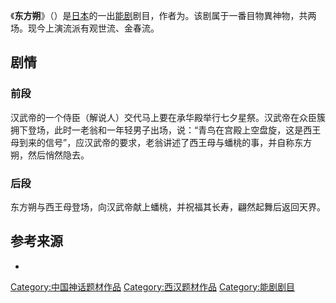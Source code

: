 {{Infobox play
| name       = 东方朔| image      = Matsuke Heikichi - Nogaku zue - Walters 95255.jpg
| image_size = 270px
| caption    = 选自[[月冈耕渔|月冈耕渔]]《能楽图绘》
| writer     ={{Tsl|ja|金春禅鳳|金春禅凤}}
| chorus     = 
| characters = 前主角：老翁<br />后主角：[[东方朔|东方朔]]<br />副角：[[汉武帝|汉武帝]]<br />后配角：[[西王母|西王母]]
| mute       = 
| setting    = [[汉代|汉代]]皇宫<br />[[西汉|西汉]]武帝时代
| premiere   = <!-- {{Start date|YYYY|MM|DD}} -->
| place      = 
| orig_lang  = 日语
| series     = 
| subject    = 
| genre      = [[能剧|能剧]]（一番目物異神物）
| web        = 
| playbill   = 
| ibdb_id    = 
| iobdb_id   = 
}}
《'''东方朔'''》（{{jpn|j=東方朔|hg= とうほう さく|rm=Toho saku}}）是[[日本|日本]]的一出[[能剧|能剧]]剧目，作者为{{Tsl|ja|金春禅鳳|金春禅凤}}。该剧属于一番目物異神物，共两场。现今上演流派有观世流、金春流。
==剧情==
=== 前段 ===
汉武帝的一个侍臣（解说人）交代马上要在承华殿举行七夕星祭。汉武帝在众臣簇拥下登场，此时一老翁和一年轻男子出场，说：“青鸟在宫殿上空盘旋，这是西王母到来的信号”，应汉武帝的要求，老翁讲述了西王母与蟠桃的事，并自称东方朔，然后悄然隐去。
=== 后段 ===
东方朔与西王母登场，向汉武帝献上蟠桃，并祝福其长寿，翩然起舞后返回天界。
== 参考来源 ==
<references/>
*{{Cite book | author =王向远| title =《中国题材日本文学史》 | location = | publisher = 宁夏人民出版社 | date =2007年10月 | pages = | ISBN =9787227035480  | accessdate = | url =  | language = 中文 | quote = }}

{{DEFAULTSORT:Toho saku}}
[[Category:中国神话题材作品|Category:中国神话题材作品]]
[[Category:西汉题材作品|Category:西汉题材作品]]
[[Category:能剧剧目|Category:能剧剧目]]